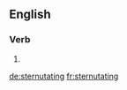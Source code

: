 
==English==

===Verb===
{{head|en|present participle}}

# {{present participle of|sternutate|lang=en|nocat=1}}

[[de:sternutating]]
[[fr:sternutating]]